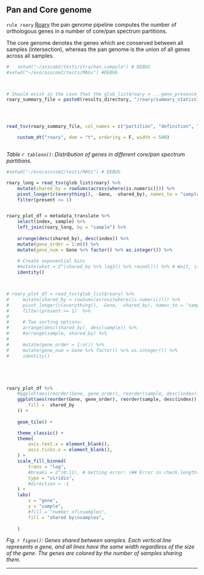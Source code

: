 


## Pan and Core genome

`rule roary` [Roary](https://sanger-pathogens.github.io/Roary/) the pan genome pipeline computes the number of orthologous genes in a number of core/pan spectrum partitions.

The core genome denotes the genes which are conserved between all samples (intersection), whereas the pan genome is the union of all genes across all samples.

```r

#   setwd("~/asscom2/tests/strachan_campylo") # DEBUG
#setwd("~/evo/asscom2/tests/MAGs") #DEBUG



# Should exist in the case that the glob_list$roary = ...gene_presence_absence.Rtab file exists.
roary_summary_file = paste0(results_directory, "/roary/summary_statistics.txt")




read_tsv(roary_summary_file, col_names = c("partition", "definition", "count")) %>% 

    custom_dt("roary", dom = "t", ordering = F, width = 500)



```

*Table `r tableno()`: Distribution of genes in different core/pan spectrum partitions.*

```r

#setwd("~/evo/asscom2/tests/MAGs") # DEBUG

roary_long = read_tsv(glob_list$roary) %>% 
    mutate(shared_by = rowSums(across(where(is.numeric)))) %>%
    pivot_longer(c(everything(), -Gene, -shared_by), names_to = "sample", values_to = "present") %>% 
    filter(present >= 1) 


roary_plot_df = metadata_translate %>% 
    select(index, sample) %>% 
    left_join(roary_long, by = "sample") %>% 
    
    arrange(desc(shared_by), desc(index)) %>% 
    mutate(gene_order = 1:n()) %>% 
    mutate(gene_num = Gene %>% factor() %>% as.integer()) %>% 
    
    # Create exponential bins
    #mutate(what = 2^(shared_by %>% log2() %>% round())) %>% # Wait, isn't it easier to just color in a logarithmic fashion?
    identity()



# roary_plot_df = read_tsv(glob_list$roary) %>% 
#     mutate(shared_by = rowSums(across(where(is.numeric)))) %>%
#     pivot_longer(c(everything(), -Gene, -shared_by), names_to = "sample", values_to = "present") %>% 
#     filter(present >= 1)  %>%
# 
#     # Two sorting options:
#     arrange(desc(shared_by), desc(sample)) %>% 
#     #arrange(sample, shared_by) %>% 
# 
#     mutate(gene_order = 1:n()) %>% 
#     mutate(gene_num = Gene %>% factor() %>% as.integer()) %>% 
#     identity()





roary_plot_df %>%
    #ggplot(aes(reorder(Gene, gene_order), reorder(sample, desc(index)), fill = factor(shared_by))) +
    ggplot(aes(reorder(Gene, gene_order), reorder(sample, desc(index)), 
        fill =  shared_by
    )) +
    
    geom_tile() +

    theme_classic() +
    theme(
        axis.text.x = element_blank(),
        axis.ticks.x = element_blank(),
    ) +
    scale_fill_binned(
        trans = "log",
        #breaks = 2^(0:11), # Getting error: (## Error in check.length("fill"): 'gpar' element 'fill' must not be length 0) when there is no shared genes and using this breaks difinition. Must disable it.
        type = "viridis",
        #direction = -1
    ) +
    labs(
        x = "gene",
        y = "sample",
        #fill = "number of\nsamples", 
        fill = "shared by\nsamples", 
        
    )

```

*Fig. `r figno()`: Genes shared between samples. Each vertical line represents a gene, and all lines have the same width regardless of the size of the gene. The genes are colored by the number of samples sharing them.*


---



